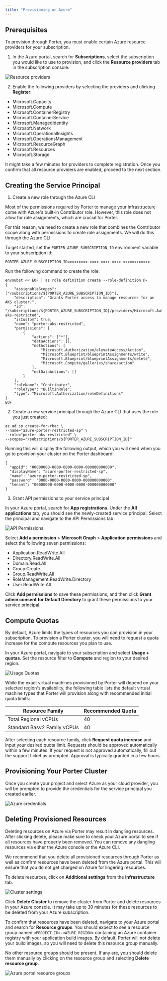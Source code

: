 ```yaml
---
title: "Provisioning on Azure"
---
```


## Prerequisites[](#prerequisites "Direct link to heading")

To provision through Porter, you must enable certain Azure resource providers for your subscription.

1. In the Azure portal, search for **Subscriptions**, select the subscription you would like to use to provision, and click the **Resource providers** tab in the subscription console.

![Resource providers](https://github.com/porter-dev/api-contracts/assets/66391417/b163d9fa-a1fb-47e3-b642-6bf42f0da0cf)

2. Enable the following providers by selecting the providers and clicking **Register**:
* Microsoft.Capacity
* Microsoft.Compute
* Microsoft.ContainerRegistry
* Microsoft.ContainerService
* Microsoft.ManagedIdentity
* Microsoft.Network
* Microsoft.OperationalInsights
* Microsoft.OperationsManagement
* Microsoft.ResourceGraph
* Microsoft.Resources
* Microsoft.Storage

It might take a few minutes for providers to complete registration. Once you confirm that all resource providers are enabled, proceed to the next section.

## Creating the Service Principal[](#creating-service-principal "Direct link to heading")

1. Create a new role through the Azure CLI

Most of the permissions required by Porter to manage your infrastructure come with Azure's built-in Contributor role.  However, this role does not allow for role assignments, which are crucial for Porter.

For this reason, we need to create a new role that combines the Contributor scope along with permissions to create role assignments. We will do this through the Azure CLI.

To get started, set the `PORTER_AZURE_SUBSCRIPTION_ID` environment variable to your subscription id:

```
PORTER_AZURE_SUBSCRIPTION_ID=xxxxxxxx-xxxx-xxxx-xxxx-xxxxxxxxxxxx
```

Run the following command to create the role:

```
envsubst << EOF | az role definition create --role-definition @-
{
    "assignableScopes": ["/subscriptions/${PORTER_AZURE_SUBSCRIPTION_ID}"],
    "description": "Grants Porter access to manage resources for an AKS cluster.",
    "id": "/subscriptions/${PORTER_AZURE_SUBSCRIPTION_ID}/providers/Microsoft.Authorization/roleDefinitions/porter-aks-restricted",
    "isCustom": true,
    "name": "porter-aks-restricted",
    "permissions": [
        {
            "actions": ["*"],
            "dataActions": [],
            "notActions": [
                "Microsoft.Authorization/elevateAccess/Action",
                "Microsoft.Blueprint/blueprintAssignments/write",
                "Microsoft.Blueprint/blueprintAssignments/delete",
                "Microsoft.Compute/galleries/share/action"
            ],
            "notDataActions": []
        }
    ],
    "roleName": "Contributor",
    "roleType": "BuiltInRole",
    "type": "Microsoft.Authorization/roleDefinitions"
}
EOF
```
  
2. Create a new service principal through the Azure CLI that uses the role you just created:

```
az ad sp create-for-rbac \
--name="azure-porter-restricted-sp" \
--role="porter-aks-restricted" \
--scopes="/subscriptions/${PORTER_AZURE_SUBSCRIPTION_ID}"
```

Running this will display the following output, which you will need when you go to provision your cluster on the Porter dashboard:

```
{
  "appId": "00000000-0000-0000-0000-000000000000",
  "displayName": "azure-porter-restricted-sp",
  "name": "azure-porter-restricted-sp",
  "password": "0000-0000-0000-0000-000000000000",
  "tenant": "00000000-0000-0000-0000-000000000000"
}
```

3. Grant API permissions to your service principal

In your Azure portal, search for **App registrations**. Under the **All applications** tab, you should see the newly-created service principal. Select the principal and navigate to the API Permissions tab:

![API Permissions](https://github.com/porter-dev/porter/assets/66391417/3b633d51-f205-4136-9b81-7b6d54abaa5c)

Select **Add a permission** > **Microsoft Graph** > **Application permissions** and select the following seven permissions:

* Application.ReadWrite.All
* Directory.ReadWrite.All
* Domain.Read.All
* Group.Create
* Group.ReadWrite.All
* RoleManagement.ReadWrite.Directory
* User.ReadWrite.All

Click **Add permissions** to save these permissions, and then click **Grant admin consent for Default Directory** to grant these permissions to your service principal.

## Compute Quotas [](#quotas "Direct link to heading")

By default, Azure limits the types of resources you can provision in your subscription. To provision a Porter cluster, you will need to request a quota increase for the compute resources you plan to use.

In your Azure portal, navigate to your subscription and select **Usage + quotas**. Set the resource filter to **Compute** and region to your desired region.

![Usage Quotas](https://github.com/porter-dev/porter/assets/66391417/62e75cda-f8c2-48d8-9b62-83601c5c18ee)

While the exact virtual machines provisioned by Porter will depend on your selected region's availability, the following table lists the default virtual machine types that Porter will provision along with recommended initial quota limits:

|         Resource Family       | Recommended Quota  |
| ----------------------------- | ------ |
| Total Regional vCPUs          |   40   |
| Standard Basv2 Family vCPUs   |   40   |

After selecting each resource family, click **Request quota increase** and input your desired quota limit. Requests should be approved automatically within a few minutes.  If your request is not approved automatically, fill out the support ticket as prompted. Approval is typically granted in a few hours.

## Provisioning Your Porter Cluster[](#provisioning-porter-cluster "Direct link to heading")

Once you create your project and select Azure as your cloud provider, you will be prompted to provide the credentials for the service principal you created earlier.

![Azure credentials](https://github.com/porter-dev/porter/assets/66391417/d52e86f3-4157-4cd8-a9d4-2c824b6c2ce3)

## Deleting Provisioned Resources[](#deleting-provisioned-resources "Direct link to heading")

<Warning>Deleting resources on Azure via Porter may result in dangling resources. After clicking delete, please make sure to check your Azure portal to see if all resources have properly been removed. You can remove any dangling resources via either the Azure console or the Azure CLI.</Warning>

We recommend that you delete all provisioned resources through Porter as well as confirm resources have been deleted from the Azure portal. This will ensure that you do not get charged on Azure for lingering resources.

To delete resources, click on **Additional settings** from the **Infrastructure** tab.

![Cluster settings](https://github.com/porter-dev/porter/assets/66391417/87e7f207-c7cc-4f4f-a7cb-de4366e1c839 "Direct link to heading")

Click **Delete Cluster** to remove the cluster from Porter and delete resources in your Azure console. It may take up to 30 minutes for these resources to be deleted from your Azure subscription.

To confirm that resources have been deleted, navigate to your Azure portal and search for **Resource groups**. You should expect to see a resource group named `<PROJECT_ID>-<AZURE_REGION>` containing an Azure container registry with your application build images. By default, Porter will not delete your build images, so you will need to delete this resource group manually.

No other resource groups should be present.  If any are, you should delete them manually by clicking on the resource group and selecting **Delete resource group**.

![Azure portal resource groups](https://github.com/porter-dev/porter/assets/66391417/ddfe6f23-935f-432c-a23c-799012d96067 "Screen Shot 2021-01-09 at 3.02.07 PM.png")